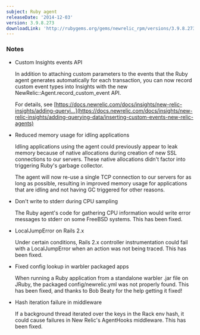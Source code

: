 ```yaml
---
subject: Ruby agent
releaseDate: '2014-12-03'
version: 3.9.8.273
downloadLink: 'http://rubygems.org/gems/newrelic_rpm/versions/3.9.8.273'
---
```


### Notes

* Custom Insights events API

  In addition to attaching custom parameters to the events that the Ruby agent generates automatically for each transaction, you can now record custom event types into Insights with the new NewRelic::Agent.record_custom_event API.

  For details, see [https://docs.newrelic.com/docs/insights/new-relic-insights/adding-queryi...](https://docs.newrelic.com/docs/insights/new-relic-insights/adding-querying-data/inserting-custom-events-new-relic-agents)
* Reduced memory usage for idling applications

  Idling applications using the agent could previously appear to leak memory because of native allocations during creation of new SSL connections to our servers. These native allocations didn't factor into triggering Ruby's garbage collector.

  The agent will now re-use a single TCP connection to our servers for as long as possible, resulting in improved memory usage for applications that are idling and not having GC triggered for other reasons.
* Don't write to stderr during CPU sampling

  The Ruby agent's code for gathering CPU information would write error messages to stderr on some FreeBSD systems. This has been fixed.
* LocalJumpError on Rails 2.x

  Under certain conditions, Rails 2.x controller instrumentation could fail with a LocalJumpError when an action was not being traced. This has been fixed.
* Fixed config lookup in warbler packaged apps

  When running a Ruby application from a standalone warbler .jar file on JRuby, the packaged config/newrelic.yml was not properly found. This has been fixed, and thanks to Bob Beaty for the help getting it fixed!
* Hash iteration failure in middleware

  If a background thread iterated over the keys in the Rack env hash, it could cause failures in New Relic's AgentHooks middleware. This has been fixed.
